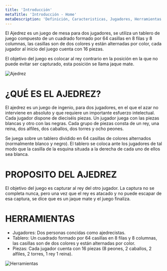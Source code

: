 ```yaml
---
title: 'Introducción'
metaTitle: 'Introducción - Home'
metaDescription: 'Definición, Caracteristicas, Jugadores, Herramientas'
---
```


El Ajedrez es un juego de mesa para dos jugadores, se utiliza un tablero de juego compuesto de un cuadrado formado por 64 casillas en 8 filas y 8 columnas, las casillas son de dos colores y están alternadas por color, cada jugador al inicio del juego cuenta con 16 piezas.

El objetivo del juego es colocar al rey contrario en la posición en la que no puede evitar ser capturado, esta posición se llama jaque mate.

![Ajedrez](https://i.imgur.com/mZfYQIf.gif)

# ¿QUÉ ES EL AJEDREZ?

El ajedrez es un juego de ingenio, para dos jugadores, en el que el azar no interviene en absoluto y que requiere un importante esfuerzo intelectual. Cada jugador dispone de dieciséis piezas. Un jugador juega con las piezas blancas y otro con las negras. Cada grupo de piezas consta de un rey, una reina, dos alfiles, dos caballos, dos torres y ocho peones.

Se juega sobre un tablero dividido en 64 casillas de colores alternados (normalmente blanco y negro). El tablero se coloca ante los jugadores de tal modo que la casilla de la esquina situada a la derecha de cada uno de ellos sea blanca.

# PROPOSITO DEL AJEDREZ

El objetivo del juego es capturar al rey del otro jugador. La captura no se completa nunca, pero una vez que el rey es atacado y no puede escapar de esa captura, se dice que es un jaque mate y el juego finaliza.

# HERRAMIENTAS

- Jugadores: Dos personas concidas como ajedrecistas.
- Tablero: Un cuadrado formado por 64 casillas en 8 filas y 8 columnas, las casillas son de dos colores y están alternadas por color.
- Piezas: Cada jugador cuenta con 16 piezas (8 peones, 2 caballos, 2 alfiles, 2 torres, 1 rey 1 reina).

![Herramientas](https://i.imgur.com/tf47fn2.png)
